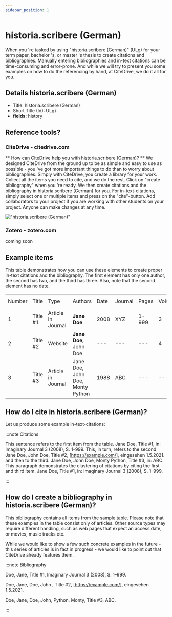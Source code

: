 ```yaml
---
sidebar_position: 1
---
```


# historia.scribere (German)

When you 're tasked by using "historia.scribere (German)" (ULg) for your term paper, bachelor 's, or master 's thesis to create citations and bibliographies.
Manually entering bibliographies and in-text citations can be time-consuming and error-prone. And while we will try to present you some examples on how to do the referencing by hand, at CiteDrive, we do it all for you.

## Details  historia.scribere (German)
* Title: historia.scribere (German)
* Short Title (Id): ULg)
* **fields:** history

## Reference tools?
### CiteDrive - citedrive.com
** How can CiteDrive help you with historia.scribere (German)? **
We designed CiteDrive from the ground up to be as simple and easy to use as possible - you 've got more important things to do than to worry about bibliographies. Simply with CiteDrive, you create a library for your work. Collect all the items you need to cite, and we do the rest. Click on "create bibliography" when you 're ready. We then create citations and the bibliography in historia.scribere (German) for you. For in-text-citations, simply select one or multiple items and press on the "cite"-button. Add collaborators to your project if you are working with other students on your project. Anyone can make changes at any time.


!["historia.scribere (German)"](images/historiascribere-german.svg "Choose historia.scribere (German) in the CiteDrive App")

### Zotero - zotero.com

coming soon

## Example items

This table demonstrates how you can use these elements to create proper in-text citations and the bibliography. The first element has only one author, the second has two, and the third has three. Also, note that the second element has no date.


<table>
  <tr>
   <td>Number
   </td>
   <td>Title
   </td>
   <td>Type
   </td>
   <td>Authors
   </td>
   <td>Date
   </td>
   <td>Journal
   </td>
   <td>Pages
   </td>
   <td>Volume
   </td>
   <td>Issue
   </td>
   <td>Access Date
   </td>
  </tr>
  <tr>
   <td>1
   </td>
   <td>Title #1
   </td>
   <td>Article in Journal
   </td>
   <td><strong>Jane Doe</strong>
   </td>
   <td>2008
   </td>
   <td>XYZ
   </td>
   <td>1-999
   </td>
   <td>3
   </td>
   <td>2
   </td>
   <td>--
   </td>
  </tr>
  <tr>
   <td>
2
   </td>
   <td>Title #2
   </td>
   <td>Website
   </td>
   <td><strong>Jane Doe, </strong>John Doe
   </td>
   <td>---
   </td>
   <td>---
   </td>
   <td>---
   </td>
   <td>4
   </td>
   <td>---
   </td>
   <td>2020-05-01
   </td>
  </tr>
  <tr>
   <td>3
   </td>
   <td>Title #3
   </td>
   <td>Article in Journal
   </td>
   <td>Jane Doe, John Doe, Monty Python
   </td>
   <td>1988
   </td>
   <td>ABC
   </td>
   <td>---
   </td>
   <td>---
   </td>
   <td>16
   </td>
   <td>---
   </td>
  </tr>
</table>



## How do I cite in  historia.scribere (German)?

Let us produce some example in-text-citations:

:::note Citations


This sentence refers to the first item from the table. Jane Doe, Title #1, in: Imaginary Journal 3 (2008), S. 1–999. This, in turn, refers to the second Jane Doe, John  Doe, Title #2, [https://example.com/], eingesehen 1.5.2021.
and then to the third.  Jane Doe, John Doe, Monty Python, Title #3, in: ABC.
This paragraph demonstrates the clustering of citations by citing the first and third item. Jane Doe, Title #1, in: Imaginary Journal 3 (2008), S. 1–999.

:::

## How do I create a bibliography in historia.scribere (German)?

This bibliography contains all items from the sample table. Please note that these examples in the table consist only of articles. Other source types may require different handling, such as web pages that expect an access date, or movies, music tracks etc.

While we would like to show a few such concrete examples in the future - this series of articles is in fact in progress - we would like to point out that CiteDrive already features them.

:::note Bibliography

Doe, Jane, Title #1, Imaginary Journal 3 (2008), S. 1–999.

Doe, Jane, Doe, John , Title #2, [https://example.com/], eingesehen 1.5.2021.

Doe, Jane, Doe, John, Python, Monty, Title #3, ABC.



:::


        